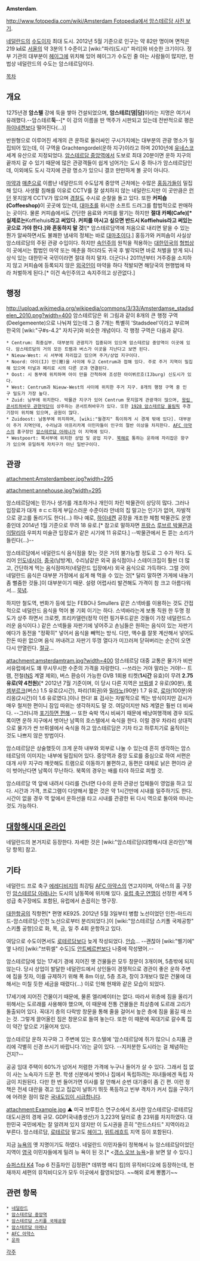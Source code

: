 '''Amsterdam'''.

[[http://www.fotopedia.com/wiki/Amsterdam Fotopedia에서 암스테르담 사진 보기]].

{{{#!html
<iframe width="640" height="360" src="http://www.youtube.com/embed/mGVBQImiue4?feature=player_detailpage" frameborder="0" allowfullscreen></iframe>
}}}

[[네덜란드]]의 [[수도]]이자 최대 도시. 2012년 5월 기준으로 인구는 약 82만 명이며 면적은 219 ㎢로 [[서울]]의 약 3분의 1 수준이고 [wiki:"파리(도시)" 파리]와 비슷한 크기이다. 정부 기관의 대부분이 [[헤이그]]에 위치해 있어 헤이그가 수도인 줄 아는 사람들이 많지만, 헌법상 네덜란드의 수도는 암스테르담이다.

[[목차]]
== 개요 ==
1275년경 '''암스텔''' 강에 둑을 쌓아 건설되었으며, '''암스테르[댐|담]'''이라는 지명은 여기서 유래했다.--암스테르'''둑'''--[* 이 강의 이름을 딴 맥주가 시판되고 있는데 전반적으로 평은 [[하이네켄]]보다 떨어진다(…)]

반원형으로 이루어진 세개의 큰 운하로 둘러싸인 구시가지에는 대부분의 관광 명소가 밀집되어 있는데, 이 구역을 Grachtengordel(운하 지구)이라고 하며 2010년에 [[유네스코]] 세계 유산으로 지정되었다. [[암스테르담 중앙역]]에서 도보로 최대 20분이면 운하 지구의 끝까지 갈 수 있기 때문에 많은 관광객들이 쉽게 넘어가는 도시 중 하나가 암스테르담인데, 이외에도 도시 각지에 관광 명소가 있으니 결코 만만하게 볼 곳이 아니다.

[[마약]]과 [[매춘]]으로 이름난 네덜란드의 수도답게 중앙역 근처에는 수많은 [[홍등가]]들이 밀집해 있다. 사생활 침해를 이유로 CCTV를 잘 설치하지 않는 네덜란드지만 이 곳만큼은 [[런던]] 못지않게 CCTV가 많으며 [[경찰]]도 수시로 순찰을 돌고 있다. 또한 '''커피숍(Coffeeshop)'''이 곳곳에 있는데, [[대마초]]를 위시한 소프트 드러그를 합법적으로 판매하는 곳이다. 물론 커피숍에서도 간단한 음료와 커피를 팔기는 하지만 '''절대 카페(Cafe)[* 실제로는 '''Koffiehuis'''라고 써있다. 커피를 마시고 싶으면 반드시 Koffiehuis라고 써있는 곳으로 가야 한다.]와 혼동하지 말 것'''![* 암스테르담역에 처음으로 내리면 맡을 수 있는 뭔가 알싸하면서도 불쾌한 냄새의 정체는 바로 [[대마초]]이다.] 홍등가와 커피숍이 사실상 암스테르담의 주된 관광 수입이다. 하지만 [[속인주의]] 원칙을 적용하는 [[대한민국]]의 [[형법]]상 이 곳에서는 합법인 마약 또는 매춘을 하더라도 귀국 후 발각되면 바로 처벌을 받게 되니 상식 있는 대한민국 국민이라면 절대 하지 말자. 더군다나 2011년부터 거주증을 소지하지 않고 커피숍에 등록되지 않은 [[외국인]]이 마약을 하다 적발되면 해당국의 현행법에 따라 처벌하게 된다.[* 이건 속인주의고 속지주의고 상관없다.]

== 행정 ==
http://upload.wikimedia.org/wikipedia/commons/3/33/Amsterdamse_stadsdelen_2010.png?width=400
암스테르담은 위 그림과 같이 8개의 큰 행정 구역(Deelgemeente)으로 나눠져 있는데 그 중 7개는 특별히 'Stadsdeel'이라고 부르며 한국의 [wiki:"구#s-4.2" 자치구]와 비슷한 개념이다. 각 행정 구역은 다음과 같다.

 * Centrum: 최중심부. 대부분의 관광지가 집중되어 있으며 암스테르담 중앙역이 이곳에 있다. 암스테르담의 거의 모든 트램과 버스가 이곳을 지난다고 보면 된다.
 * Nieuw-West: 시 서부에 자리잡고 있으며 주거/상업 지구이다.
 * Noord: 아이(IJ) 만(灣)을 사이에 두고 Centrum과 접해 있다. 주로 주거 지역이 밀집해 있으며 터널과 페리로 시의 다른 곳과 연결된다.
 * Oost: 시 동부에 위치하며 아이 만을 간척하여 조성한 아이뷔르흐(IJburg) 신도시가 있다. 
 * West: Centrum과 Nieuw-West의 사이에 위치한 주거 지구. 8개의 행정 구역 중 인구 밀도가 가장 높다.
 * Zuid: 남부에 위치한다. 박물관 지구가 있어 Centrum 못지않게 관광객이 많으며, [[왕립 콘서트허바우 관현악단]]이 상주하는 콘서트허바우가 있다. 또한 [[1928 암스테르담 올림픽]] 주경기장이 위치해 있으며, 공원이 많다.
 * Zuidoost: 남동부에 위치하며, [wiki:"월경지" 특이하게 시 경계 밖에 있다]. 대부분이 주거 지역인데, 수리남과 아프리카계 이민자들이 인구의 절반 이상을 차지한다. [[AFC 아약스]]의 홈구장인 [[암스테르담 아레나]]가 이 지역에 있다.
 * Westpoort: 북서부에 위치한 상업 및 공업 지구. [[북해]]로 통하는 운하에 자리잡은 항구가 있으며 유일하게 자치구가 아닌 일반구이다.

== 관광 ==
attachment:Amsterdambeer.jpg?width=295

attachment:annehouse.jpg?width=295

암스테르담에는 민가나 생가를 개조하거나 개인이 차린 박물관이 상당히 많다. 그러나 입장료가 대개 ㅎㄷㄷ하게 부담스러운 수준이라 안네의 집 말고는 인기가 없어, 자발적으로 광고를 돌리기도 한다(…) 하나 예로, [[하이네켄]] 공장을 개조한 체험 박물관도 운영 중인데 2014년 1월 기준으로 무려 18 유로.[* 참고로 말하자면 [[프랑스]] [[루브르 박물관]]과 [[이탈리아]] 우피치 미술관 입장료가 같은 시기에 11 유로다.] --박물관에서 돈 뜯는 소리가 들린다(…)--

암스테르담에서 네덜란드식 음식점을 찾는 것은 거의 불가능할 정도로 그 수가 적다. 도리어 [[인도네시아]], [[중국]](남방계), 수리남같은 외국 음식점이나 스테이크집이 훨씬 더 많고, 간단하게 먹는 음식점마저(네덜란드 입장에서) 외국 음식으로 가득하다. 그럴 것이 네덜란드 음식은 대부분 가정에서 쉽게 해 먹을 수 있는 것[* 달리 말하면 가게에 내놓기 좀 뻘줌한 것들.]이 대부분이기 때문. 설령 어렵사리 발견해도 가격이 참 크고 아름다워서... [[묵념]].

하지만 철도역, 번화가 등에 있는 FEBO나 Smullers 같은 스넥바를 이용하는 것도 간접적으로 네덜란드 음식을 먹어 볼 기회 이기는 하다. 스넥바라는게 보통 직원 한 두명 정도가 상주 하면서 크로켓, 프리카델런(정작 이런 핑거푸드같은 것들이 가장 네덜란드스러운 음식이다.) 같은 스넥들을 자판기에 넣어주고 손님들은 원하는 음식이 있는 자판기에다가 동전을 "정확히" 넣어서 음식을 빼먹는 방식. 다만, 액수를 잘못 계산해서 넣어도 잔돈 따윈 없으며 음식 꺼내려고 자판기 뚜껑 열다가 미끄러져 닫혀버리는 순간이 오면 다시 안열린다. [[절규]]...

attachment:amsterdamtram.jpg?width=400
암스테르담 대중 교통은 물가가 비싼 서유럽에서도 꽤 무시무시한 수준의 가격을 자랑한다. --쓰라는 거야 말라는 거야!-- 트램, 전철([[NS]] 계열 제외), 버스 환승이 가능한 GVB 1회용 티켓('''1시간''' 유효)이 무려 '''2.75 유로(약 4천원)'''[* 2012년 7월 기준이며, 이 당시 다른 지역은 [[브뤼셀]] 2 유로(90분), [[룩셈부르크]](버스) 1.5 유로(2시간), 파리(1회권)와 [[밀라노]](90분) 1.7 유로, [[로마]](100분)와 리옹(2시간)이 1.6 유로였다.]이나 한다! 표 검사는 자발적으로 찍는 방식이지만 감시가 매우 철저한 편이니 잠입 따위는 생각하지도 말 것. 여담이지만 NS 계열은 훨씬 더 비싸다. --그러니까 [[포기하면 편해]].-- 또한 숙박 역시 비싸기 때문에 배낭여행객에 경우 되도록이면 운하 지구에서 벗어난 남쪽의 호스텔에서 숙식을 한다. 이럴 경우 차라리 상대적으로 물가가 싼 브뤼셀에서 숙식을 하고 암스테르담은 기차 타고 하루치기로 움직이는 것도 나쁘지 않은 방법이다.

암스테르담은 상술했듯이 크게 운하 내부와 외부로 나눌 수 있는데 흔히 생각하는 암스테르담의 이미지는 내부에 밀집되어 있다. 중앙역과 중앙 도로를 중심으로 하여 서편은 대개 사무 지구라 깨끗해도 트램으로 이동하기 불편하고, 동편은 대체로 낡은 편이라 굳이 벗어난다면 남쪽이 무난하다. 북쪽의 경우는 배를 타야 하므로 피할 것.

암스테르담 역 앞에 내려서 다리를 건너면 다수의 운하 관광선 업체들이 영업을 하고 있다. 시간과 가격, 프로그램이 다양해서 짧은 것은 약 1시간만에 시내를 일주하기도 한다. 시간이 없을 경우 역 앞에서 운하선을 타고 시내를 관광한 뒤 다시 역으로 돌아와 떠나는 것도 가능하다.

== [[대항해시대 온라인]] ==
네덜란드의 본거지로 등장한다. 자세한 것은 [wiki:"암스테르담(대항해시대 온라인)"해당 항목] 참고.

== 기타 ==
네덜란드 프로 축구 [[에레디비지]]의 최강팀 [[AFC 아약스]]의 연고지이며, 아약스의 홈 구장인 [[암스테르담 아레나]]는 도시의 남동쪽에 위치해 있다. [[유럽 축구 연맹]]이 선정한 세계 5성급 축구장에도 포함된, 유럽에서 손꼽히는 명구장.

[[대한항공]]의 직항편[* 편명 KE925. 2012년 5월 3일부터 병합 노선이었던 인천-마드리드-암스테르담-인천 노선으로부터 분리되었다.]이 [wiki:"암스테르담 스키폴 국제공항" 스키폴 공항]으로 화, 목, 금, 일 주 4회 운항하고 있다.

여담으로 수도이면서도 [[로테르담]]보다 늦게 작성되었다. [[안습]]... --괜찮아 [wiki:"벨기에" 옆 나라] [wiki:"브뤼셀" 수도]도 [[안트베르펀]]보다 나중에 작성됐어.--

암스테르담에 있는 17세기 경에 지어진 옛 건물들은 모두 창문이 3개이며, 5층밖에 되지 않는다. 당시 상업이 발달한 네덜란드에서 상인들이 경쟁적으로 경관이 좋은 운하 주변에 집을 짓자, 이를 규제하기 위해 폭 8m 이상, 5층 초과, 창이 3개보다 많은 건물에 대해서는 미칠 듯한 세금을 때렸다(…) 이로 인해 현재와 같은 모습이 되었다.

17세기에 지어진 건물이기 때문에, 물론 엘리베이터는 없다. 따라서 위층에 짐을 올리기 위해서는 도르래를 사용해야 했으며, 이 때문에 전통 건물들은 최상층에 도르래 고리가 돌출되어 있다. 꼭대기 층의 다락방 창문을 통해 줄을 걸어서 높은 층에 짐을 옮길 때 쓰는 것. 그렇게 끌어올린 짐은 창문으로 들여 놓는다. 또한 이 때문에 꼭대기로 갈수록 집이 약간 앞으로 기울어져 있다.

암스테르담 운하 지구와 그 주변에 있는 호스텔에 '암스테르담에 쥐가 많으니 소지품 관리에 각별히 신경 쓰시기 바랍니다.'라는 글이 있다. --지저분한 도시라는 걸 체념하는 건지?--

공공 임대 주택이 60%가 넘어서 저렴한 가격에 누구나 들어가 살 수 있다. 그래서 집 없이 사는 노숙자가 드문 편. 학생 신분에서 벗어나 집에서 독립하려는 자녀들에겐 독립 자금이 지원된다. 다만 한 번 들어가면 이사를 잘 안해서 순번 대기줄이 좀 긴 편. 이런 정책은 전세 대란을 겪고 있고 집값이 널뛰기 뛰듯 폭등하고 빈부 격차가 커서 집을 구하기에 어려운 점이 많은 [[국내도입이 시급합니다]].

attachment:Example.jpg
▲ 미국 브루킹스 연구소에서 조사한 암스테르담-로테르담 대도시권의 경제 규모. GDP(국내총생산)가 3,223억 달러로 총 23위를 차지하였다. 대한민국 국민에게는 잘 알려져 있지 않지만 이 도시권을 흔히 "란드스타드" 지역이라고 부른다. 암스테르담, [[로테르담]] 말고도 [[헤이그]], [[위트레흐트]] 지역 등이 포함된다.

지금 [[뉴욕]]의 옛 지명이기도 하였다. 네덜란드 이민자들이 정복해서 뉴 암스테르담이었던 지역이 [[영국]] 이민자들에게 밀려 뉴 욕이 된 것.[* <[[갱스 오브 뉴욕]]>을 보면 알 수 있다.]

[[슈퍼스타 K4]] Top 6 진출자인 김정환[* 데뷔명 에디 킴]의 뮤직비디오에 등장하는데, 현재까지 세편의 뮤직비디오가 모두 이곳에서 촬영되었다. ~~해외 로케 뽕뽑기~~
== 관련 항목 ==
 * [[네덜란드]]
 * [[암스테르담 중앙역]]
 * [[암스테르담 스키폴 국제공항]]
 * [[암스테르담 아레나]]
 * [[AFC 아약스]]
 * [[운하]]

[[각주]]
